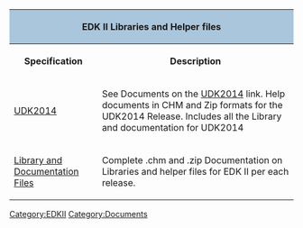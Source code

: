 {{UDK2014}}


<div class="t_projects">
<table>
<tr><th colspan="4" style="background-color:#a9c6dd">EDK II Libraries and Helper files</th></tr>
<tr>
<th>Specification</th>
<th>Description</th>
</tr>

<tr>
<td>

[[UDK2014]]

</td>
<td>
See Documents on the  [[UDK2014]] link.  Help documents in CHM and Zip formats for the UDK2014 Release.  Includes all the Library and documentation for UDK2014
</td>

</tr>
<tr>
<td>
[http://sourceforge.net/projects/edk2/files/EDK_II_Libraries Library and Documentation Files]
</td>
<td>
Complete .chm and .zip Documentation on Libraries and helper files for EDK II per each release.  
</td>
</tr>
</table>

[[Category:EDKII]]
[[Category:Documents]]